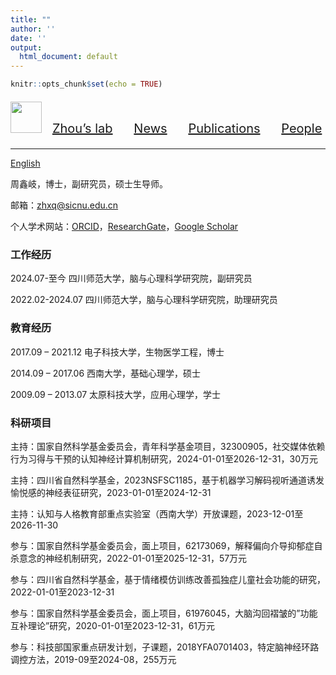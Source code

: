 ```yaml
---
title: ""
author: ''
date: ''
output:
  html_document: default
---
```


```r
knitr::opts_chunk$set(echo = TRUE)
```


<p style="font-size: 20px;"> <img src="../imgs/logo.png" width="50" height="50"> &nbsp; <a href="../index.html">Zhou's lab</a>&nbsp; &nbsp; &nbsp; <a href="../news.html">News</a>&nbsp; &nbsp; &nbsp; <a href="../publications.html">Publications</a>&nbsp; &nbsp; &nbsp; <a href="../people.html">People</a></p>

-------

[English](zhxqcv_en.html)

周鑫岐，博士，副研究员，硕士生导师。

邮箱：[zhxq\@sicnu.edu.cn](mailto:zhxq@sicnu.edu.cn){.email}

个人学术网站：[ORCID](https://orcid.org/0000-0002-5032-9141)，[ResearchGate](https://www.researchgate.net/profile/Xinqi-Zhou)，[Google Scholar](https://scholar.google.com/citations?user=t15ZMkQAAAAJ&hl=en)

### 工作经历

2024.07-至今 四川师范大学，脑与心理科学研究院，副研究员

2022.02-2024.07 四川师范大学，脑与心理科学研究院，助理研究员

### 教育经历

2017.09 -- 2021.12 电子科技大学，生物医学工程，博士

2014.09 -- 2017.06 西南大学，基础心理学，硕士

2009.09 -- 2013.07 太原科技大学，应用心理学，学士

### 科研项目

主持：国家自然科学基金委员会，青年科学基金项目，32300905，社交媒体依赖行为习得与干预的认知神经计算机制研究，2024-01-01至2026-12-31，30万元

主持：四川省自然科学基金，2023NSFSC1185，基于机器学习解码视听通道诱发愉悦感的神经表征研究，2023-01-01至2024-12-31

主持：认知与人格教育部重点实验室（西南大学）开放课题，2023-12-01至2026-11-30


参与：国家自然科学基金委员会，面上项目，62173069，解释偏向介导抑郁症自杀意念的神经机制研究，2022-01-01至2025-12-31，57万元

参与：四川省自然科学基金，基于情绪模仿训练改善孤独症儿童社会功能的研究，2022-01-01至2023-12-31

参与：国家自然科学基金委员会，面上项目，61976045，大脑沟回褶皱的"功能互补理论"研究，2020-01-01至2023-12-31，61万元

参与：科技部国家重点研发计划，子课题，2018YFA0701403，特定脑神经环路调控方法，2019-09至2024-08，255万元
